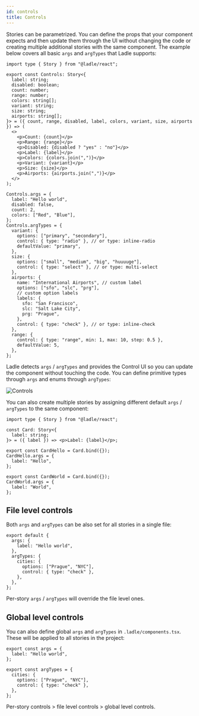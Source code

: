 ```yaml
---
id: controls
title: Controls
---
```


Stories can be parametrized. You can define the props that your component expects and then update them through the UI without changing the code or creating multiple additional stories with the same component. The example below covers all basic `args` and `argTypes` that Ladle supports:

```tsx
import type { Story } from "@ladle/react";

export const Controls: Story<{
  label: string;
  disabled: boolean;
  count: number;
  range: number;
  colors: string[];
  variant: string;
  size: string;
  airports: string[];
}> = ({ count, range, disabled, label, colors, variant, size, airports }) => (
  <>
    <p>Count: {count}</p>
    <p>Range: {range}</p>
    <p>Disabled: {disabled ? "yes" : "no"}</p>
    <p>Label: {label}</p>
    <p>Colors: {colors.join(",")}</p>
    <p>Variant: {variant}</p>
    <p>Size: {size}</p>
    <p>Airports: {airports.join(",")}</p>
  </>
);

Controls.args = {
  label: "Hello world",
  disabled: false,
  count: 2,
  colors: ["Red", "Blue"],
};
Controls.argTypes = {
  variant: {
    options: ["primary", "secondary"],
    control: { type: "radio" }, // or type: inline-radio
    defaultValue: "primary",
  },
  size: {
    options: ["small", "medium", "big", "huuuuge"],
    control: { type: "select" }, // or type: multi-select
  },
  airports: {
    name: "International Airports", // custom label
    options: ["sfo", "slc", "prg"],
    // custom option labels
    labels: {
      sfo: "San Francisco",
      slc: "Salt Lake City",
      prg: "Prague",
    },
    control: { type: "check" }, // or type: inline-check
  },
  range: {
    control: { type: "range", min: 1, max: 10, step: 0.5 },
    defaultValue: 5,
  },
};
```

Ladle detects `args` / `argTypes` and provides the Control UI so you can update the component without touching the code. You can define primitive types through `args` and enums through `argTypes`:

![Controls](./img/controls.png)


You can also create multiple stories by assigning different default `args` / `argTypes` to the same component:

```tsx
import type { Story } from "@ladle/react";

const Card: Story<{
  label: string;
}> = ({ label }) => <p>Label: {label}</p>;

export const CardHello = Card.bind({});
CardHello.args = {
  label: "Hello",
};

export const CardWorld = Card.bind({});
CardWorld.args = {
  label: "World",
};
```

## File level controls

Both `args` and `argTypes` can be also set for all stories in a single file:

```tsx
export default {
  args: {
    label: "Hello world",
  },
  argTypes: {
    cities: {
      options: ["Prague", "NYC"],
      control: { type: "check" },
    },
  },
};
```

Per-story `args` / `argTypes` will override the file level ones.

## Global level controls

You can also define global `args` and `argTypes` in `.ladle/components.tsx`. These will be applied to all stories in the project:

```tsx title=".ladle/components.tsx"
export const args = {
  label: "Hello world",
};

export const argTypes = {
  cities: {
    options: ["Prague", "NYC"],
    control: { type: "check" },
  },
};
```

Per-story controls > file level controls > global level controls.
